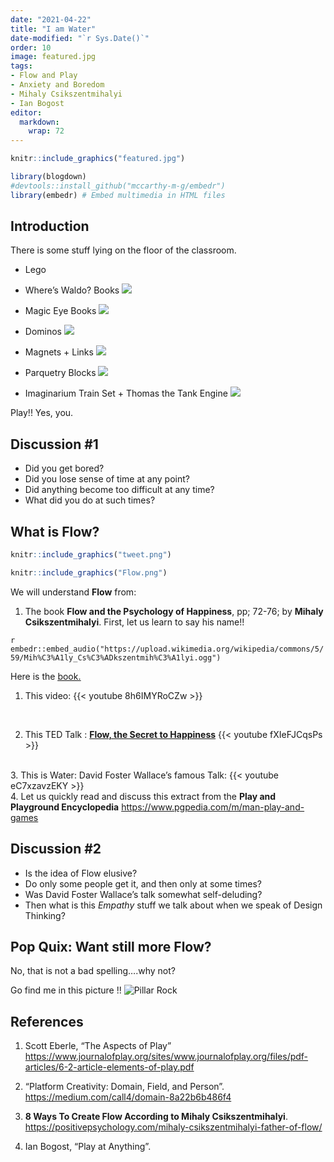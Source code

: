 ```yaml
---
date: "2021-04-22"
title: "I am Water"
date-modified: "`r Sys.Date()`"
order: 10
image: featured.jpg
tags:
- Flow and Play
- Anxiety and Boredom
- Mihaly Csikszentmihalyi
- Ian Bogost
editor: 
  markdown: 
    wrap: 72
---
```


```r
knitr::include_graphics("featured.jpg")
```

```r
library(blogdown)
#devtools::install_github("mccarthy-m-g/embedr")
library(embedr) # Embed multimedia in HTML files
```

## Introduction

There is some stuff lying on the floor of the classroom.

-   Lego

-   Where's Waldo?
    Books ![](https://upload.wikimedia.org/wikipedia/en/e/ec/WheresWally.jpg)

-   Magic Eye
    Books ![](https://upload.wikimedia.org/wikipedia/en/3/35/MagicEyeCover.gif)

-   Dominos
    ![](https://www.museumofplay.org/app/uploads/2021/08/domino-square_0.png)

-   Magnets +
    Links ![](https://upload.wikimedia.org/wikipedia/commons/7/70/M_tic.jpg)

-   Parquetry
    Blocks ![](https://upload.wikimedia.org/wikipedia/commons/thumb/7/7a/Plastic_pattern_blocks.JPG/640px-Plastic_pattern_blocks.JPG)

-   Imaginarium Train Set + Thomas the Tank
    Engine ![](https://upload.wikimedia.org/wikipedia/commons/thumb/f/fe/Holzeisenbahn.jpg/640px-Holzeisenbahn.jpg)

Play!! Yes, you.

## Discussion #1

-   Did you get bored?
-   Did you lose sense of time at any point?
-   Did anything become too difficult at any time?
-   What did you do at such times?

## What is Flow?

```r
knitr::include_graphics("tweet.png")
```

```r
knitr::include_graphics("Flow.png")
```

We will understand **Flow** from:

1.  The book **Flow and the Psychology of Happiness**, pp; 72-76; by
    **Mihaly Csikszentmihalyi**. First, let us learn to say his name!!

`r embedr::embed_audio("https://upload.wikimedia.org/wikipedia/commons/5/59/Mih%C3%A1ly_Cs%C3%ADkszentmih%C3%A1lyi.ogg")`

Here is the
<u>[book.](Flow_%20The%20Psychology%20of%20Happiness%20-%20Csikszentmihalyi,%20Mihaly.pdf)</u>

1.  This video: {{< youtube 8h6IMYRoCZw >}}

<br>

2.  This TED Talk : [**Flow, the Secret to
    Happiness**](%22https://www.ted.com/talks/mihaly_csikszentmihalyi_flow_the_secret_to_happiness?utm_campaign=tedspread&utm_medium=referral&utm_source=tedcomshare%22)
    {{< youtube fXIeFJCqsPs >}}

<br> 3. This is Water: David Foster Wallace's famous Talk:
{{< youtube eC7xzavzEKY >}} <br> 4. Let us quickly read and discuss this
extract from the **Play and Playground Encyclopedia**
<https://www.pgpedia.com/m/man-play-and-games>

## Discussion #2

-   Is the idea of Flow elusive?
-   Do only some people get it, and then only at some times?
-   Was David Foster Wallace's talk somewhat self-deluding?
-   Then what is this *Empathy* stuff we talk about when we speak of
    Design Thinking?

## Pop Quix: Want still more Flow?

No, that is not a bad spelling....why not?

Go find me in this picture !! ![Pillar Rock](Pillar.JPG)

## References

1.  Scott Eberle, "The Aspects of Play"
    <https://www.journalofplay.org/sites/www.journalofplay.org/files/pdf-articles/6-2-article-elements-of-play.pdf>

2.  "Platform Creativity: Domain, Field, and Person".
    <https://medium.com/call4/domain-8a22b6b486f4>

3.  **8 Ways To Create Flow According to Mihaly Csikszentmihalyi**.
    <https://positivepsychology.com/mihaly-csikszentmihalyi-father-of-flow/>

4.  Ian Bogost, "Play at Anything".
